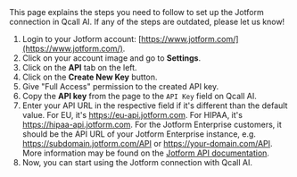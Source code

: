 
<Info>
    This page explains the steps you need to follow to set up the Jotform
    connection in Qcall AI. If any of the steps are outdated, please let us know!
</Info>

1. Login to your Jotform account: [https://www.jotform.com/](https://www.jotform.com/).
2. Click on your account image and go to **Settings**.
3. Click on the **API** tab on the left.
4. Click on the **Create New Key** button.
5. Give "Full Access" permission to the created API key.
6. Copy the **API key** from the page to the `API Key` field on Qcall AI.
7. Enter your API URL in the respective field if it's different than the default value. For EU, it's https://eu-api.jotform.com. For HIPAA, it's https://hipaa-api.jotform.com. For the Jotform Enterprise customers, it should be the API URL of your Jotform Enterprise instance, e.g. https://subdomain.jotform.com/API or https://your-domain.com/API. More information may be found on the [Jotform API documentation](https://api.jotform.com/docs/).
8. Now, you can start using the Jotform connection with Qcall AI.
